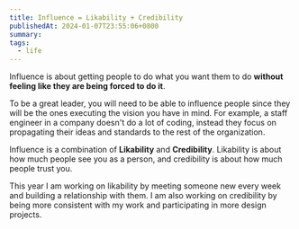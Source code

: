 ```yaml
---
title: Influence = Likability + Credibility
publishedAt: 2024-01-07T23:55:06+0800
summary: 
tags:
  - life
---
```


Influence is about getting people to do what you want them to do **without feeling like they are being forced to do it**. 

To be a great leader, you will need to be able to influence people since they will be the ones executing the vision you have in mind. For example, a staff engineer in a company doesn't do a lot of coding, instead they focus on propagating their ideas and standards to the rest of the organization.

Influence is a combination of **Likability** and **Credibility**. Likability is about how much people see you as a person, and credibility is about how much people trust you. 

This year I am working on likability by meeting someone new every week and building a relationship with them. I am also working on credibility by being more consistent with my work and participating in more design projects.